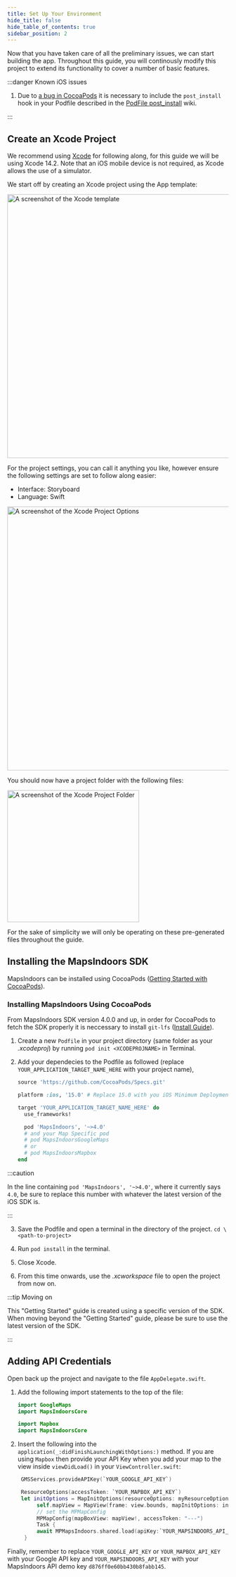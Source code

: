 ```yaml
---
title: Set Up Your Environment
hide_title: false
hide_table_of_contents: true
sidebar_position: 2
---
```



Now that you have taken care of all the preliminary issues, we can start building the app. Throughout this guide, you will continously modify this project to extend its functionality to cover a number of basic features.

:::danger Known iOS issues

1. Due to [a bug in CocoaPods](https://github.com/CocoaPods/CocoaPods/issues/7155) it is necessary to include the `post_install` hook in your Podfile described in the [PodFile post_install](https://github.com/MapsIndoors/MapsIndoorsIOS/wiki/Podfile-post_install-v4) wiki.

:::

## Create an Xcode Project

We recommend using [Xcode](https://developer.apple.com/xcode/) for following along, for this guide we will be using Xcode 14.2. Note that an iOS mobile device is not required, as Xcode allows the use of a simulator.

We start off by creating an Xcode project using the App template:

<img src="/img/getting-started/ios-xcode_template.png" alt="A screenshot of the Xcode template" width="600"/>

For the project settings, you can call it anything you like, however ensure the following settings are set to follow along easier:

* Interface: Storyboard
* Language: Swift

<img src="/img/getting-started/ios-xcode-project_options.png" alt="A screenshot of the Xcode Project Options" width="600"/>

You should now have a project folder with the following files:

<img src="/img/getting-started/ios-xcode-project_folder.png" alt="A screenshot of the Xcode Project Folder" width="300"/>

For the sake of simplicity we will only be operating on these pre-generated files throughout the guide.

## Installing the MapsIndoors SDK

MapsIndoors can be installed using CocoaPods ([Getting Started with CocoaPods](https://guides.cocoapods.org/using/getting-started.html)).

<Tabs>
<TabItem value="cocoapods" label="Cocoapods" default>

### Installing MapsIndoors Using CocoaPods

From MapsIndoors SDK version 4.0.0 and up, in order for CocoaPods to fetch the SDK properly it is neccessary to install `git-lfs` ([Install Guide](https://git-lfs.github.com/)).

1. Create a new `Podfile` in your project directory (same folder as your *.xcodeproj*) by running `pod init <XCODEPROJNAME>` in Terminal.
2. Add your dependecies to the Podfile as followed (replace `YOUR_APPLICATION_TARGET_NAME_HERE` with your project name),

    ```ruby
    source 'https://github.com/CocoaPods/Specs.git'

    platform :ios, '15.0' # Replace 15.0 with you iOS Minimum Deployment Target

    target 'YOUR_APPLICATION_TARGET_NAME_HERE' do
      use_frameworks!

      pod 'MapsIndoors', '~>4.0'
      # and your Map Specific pod
      # pod MapsIndoorsGoogleMaps
      # or
      # pod MapsIndoorsMapbox
    end
    ```

:::caution

In the line containing `pod 'MapsIndoors', '~>4.0'`, where it currently says `4.0`, be sure to replace this number with whatever the latest version of the iOS SDK is.

:::

3. Save the Podfile and open a terminal in the directory of the project.
`cd \<path-to-project>`

4. Run `pod install` in the terminal.

5. Close Xcode.

6. From this time onwards, use the *.xcworkspace* file to open the project from now on.

</TabItem>
</Tabs>

:::tip Moving on

This "Getting Started" guide is created using a specific version of the SDK. When moving beyond the "Getting Started" guide, please be sure to use the latest version of the SDK.

:::

## Adding API Credentials

Open back up the project and navigate to the file `AppDelegate.swift`.

1. Add the following import statements to the top of the file:

    <Tabs>
    <TabItem value="googlemaps" label="GoogleMaps" default>

      ```swift
      import GoogleMaps  
      import MapsIndoorsCore
      ```
      
    </TabItem>
    <TabItem value="mapbox" label="Mapbox">

      ```swift
      import Mapbox  
      import MapsIndoorsCore
      ```

    </TabItem>
    </Tabs>

2. Insert the following into the `application(_:didFinishLaunchingWithOptions:)` method. If you are using `Mapbox` then provide your API Key when you add your map to the view inside `viewDidLoad()` in your `ViewController.swift`:

    <Tabs>
    <TabItem value="googlemaps" label="GoogleMaps" default>

      ```swift
       GMSServices.provideAPIKey(`YOUR_GOOGLE_API_KEY`)
      ```
      
    </TabItem>
    <TabItem value="mapbox" label="Mapbox">

      ```swift
       ResourceOptions(accessToken: `YOUR_MAPBOX_API_KEY`)
       let initOptions = MapInitOptions(resourceOptions: myResourceOptions, styleURI: StyleURI.light)
            self.mapView = MapView(frame: view.bounds, mapInitOptions: initOptions)
            // set the MPMapConfig
            MPMapConfig(mapBoxView: mapView!, accessToken: "---")
            Task {
            await MPMapsIndoors.shared.load(apiKey:`YOUR_MAPSINDOORS_API_KEY`)
        }
      ```

    </TabItem>
    </Tabs>

Finally, remember to replace `YOUR_GOOGLE_API_KEY` or `YOUR_MAPBOX_API_KEY` with your Google API key and `YOUR_MAPSINDOORS_API_KEY` with your MapsIndoors API demo key `d876ff0e60bb430b8fabb145`.

